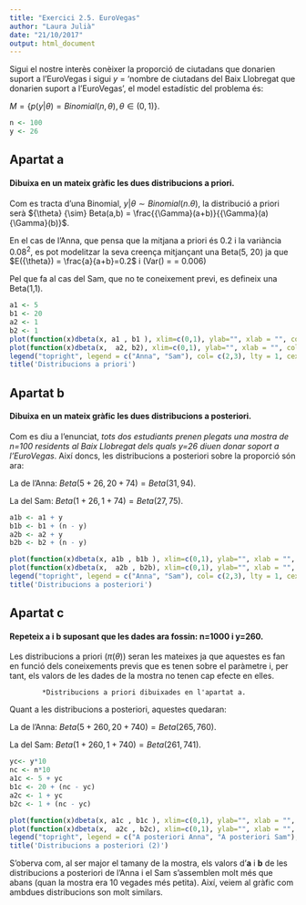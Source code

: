 ```yaml
---
title: "Exercici 2.5. EuroVegas"
author: "Laura Julià"
date: "21/10/2017"
output: html_document
---
```




Sigui el nostre interès conèixer la proporció de ciutadans que donarien suport a l'EuroVegas i sigui $y$ = 'nombre de ciutadans del Baix Llobregat que donarien suport a l'EuroVegas', el model estadístic del problema és: 

$M=\{p(y|{\theta})= Binomial( n, {\theta}),   {\theta} {\in} (0,1)\}$.

```r
n <- 100
y <- 26
```

## Apartat a

#### Dibuixa en un mateix gràfic les dues distribucions a priori.

Com es tracta d'una Binomial, $y|{\theta} {\sim} Binomial(n. {\theta})$, la distribució a priori serà ${\theta} {\sim} Beta(a,b) = \frac{{\Gamma}(a+b)}{{\Gamma}(a){\Gamma}(b)}$.

En el cas de l'Anna, que pensa que la mitjana a priori és 0.2 i la variància 0.08^2^, es pot modelitzar la seva creença mitjançant una Beta(5, 20) ja que $E({\theta}) = \frac{a}{a+b}=0.2$ i \(Var(\theta) = \frac{ab}{(a+b)^2(a+b+1)} = 0.006\)

Pel que fa al cas del Sam, que no te coneixement previ, es defineix una Beta(1,1).
```r
a1 <- 5
b1 <- 20
a2 <- 1
b2 <- 1
plot(function(x)dbeta(x, a1 , b1 ), xlim=c(0,1), ylab="", xlab = "", col= 2)
plot(function(x)dbeta(x,  a2, b2), xlim=c(0,1), ylab="", xlab = "", col= 3, add= T)  
legend("topright", legend = c("Anna", "Sam"), col= c(2,3), lty = 1, cex = 0.8) 
title('Distribucions a priori')
```



## Apartat b

#### Dibuixa en un mateix gràfic les dues distribucions a posteriori.

Com es diu a l'enunciat, *tots dos estudiants prenen plegats una mostra de n=100 residents al Baix Llobregat dels quals y=26 diuen donar soport a l’EuroVegas*. Així doncs, les distribucions a posteriori sobre la proporció són ara:

La de l'Anna: $Beta(5 + 26, 20 + 74) = Beta(31, 94)$.

La del Sam: $Beta(1 + 26, 1 + 74) = Beta(27,75)$.

```r
a1b <- a1 + y
b1b <- b1 + (n - y)
a2b <- a2 + y
b2b <- b2 + (n - y)

plot(function(x)dbeta(x, a1b , b1b ), xlim=c(0,1), ylab="", xlab = "", col= 2)
plot(function(x)dbeta(x,  a2b , b2b), xlim=c(0,1), ylab="", xlab = "", col= 3, add = T)  
legend("topright", legend = c("Anna", "Sam"), col= c(2,3), lty = 1, cex = 0.8) 
title('Distribucions a posteriori')
```



## Apartat c

#### Repeteix a i b suposant que les dades ara fossin: n=1000 i y=260.

Les distribucions a priori  (${\pi}({\theta})$)  seran les mateixes ja que aquestes es fan en funció dels coneixements previs que es tenen sobre el paràmetre i, per tant, els valors de les dades de la mostra no tenen cap efecte en elles. 

            *Distribucions a priori dibuixades en l'apartat a.

Quant a les distribucions a posteriori, aquestes quedaran:

La de l'Anna: $Beta(5 + 260, 20 + 740) = Beta(265, 760)$.

La del Sam: $Beta(1 + 260, 1 + 740) = Beta(261,741)$.

```r
yc<- y*10
nc <- n*10
a1c <- 5 + yc
b1c <- 20 + (nc - yc)
a2c <- 1 + yc
b2c <- 1 + (nc - yc)

plot(function(x)dbeta(x, a1c , b1c ), xlim=c(0,1), ylab="", xlab = "", col= 2)
plot(function(x)dbeta(x,  a2c , b2c), xlim=c(0,1), ylab="", xlab = "", col= 3, add=T) 
legend("topright", legend = c("A posteriori Anna", "A posteriori Sam"), col= c(2,3), lty = 1, cex = 0.8)
title('Distribucions a posteriori (2)')
```


S'oberva com, al ser major el tamany de la mostra, els valors d'**a** i **b** de les distribucions a posteriori de l'Anna i el Sam s'assemblen molt més que abans (quan la mostra era 10 vegades més petita). Així, veiem al gràfic com ambdues distribucions son molt similars.